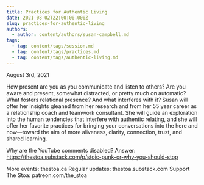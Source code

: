 ```yaml
---
title: Practices for Authentic Living
date: 2021-08-02T22:00:00.000Z
slug: practices-for-authentic-living
authors:
  - author: content/authors/susan-campbell.md
tags:
  - tag: content/tags/session.md
  - tag: content/tags/practices.md
  - tag: content/tags/authentic-living.md
---
```


August 3rd, 2021

How present are you as you communicate and listen to others? Are you aware and present, somewhat distracted, or pretty much on automatic? What fosters relational presence? And what interferes with it? Susan will offer her insights gleaned from her research and from her 55 year career as a relationship coach and teamwork consultant. She will guide an exploration into the human tendencies that interfere with authentic relating, and she will offer her favorite practices for bringing your conversations into the here and now—toward the aim of more aliveness, clarity, connection, trust, and shared learning.

Why are the YouTube comments disabled? Answer: https://thestoa.substack.com/p/stoic-punk-or-why-you-should-stop

More events: thestoa.ca
Regular updates: thestoa.substack.com
Support The Stoa: patreon.com/the_stoa
